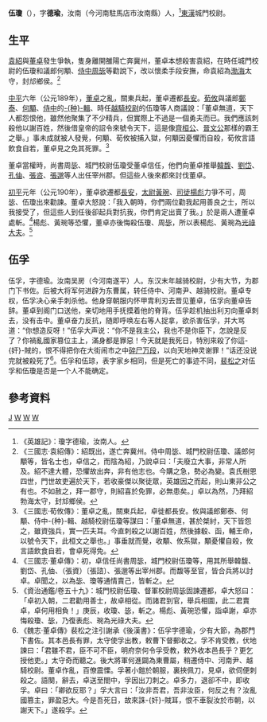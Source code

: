 '''伍瓊'''（{{bd|？||190年|catIdx=W}}），字'''德瑜'''，汝南（今河南駐馬店市汝南縣）人，<ref>《英雄記》：瓊字德瑜，汝南人。</ref>[[東漢|東漢]]城門校尉。
==生平==
[[袁紹|袁紹]]與[[董卓|董卓]]發生爭執，隻身離開雒陽亡奔冀州，董卓本想殺害袁紹，在時任城門校尉的伍瓊和議郎何顒、[[侍中|侍中]][[周毖|周毖]]等勸說下，改以懷柔手段安撫，命袁紹為[[渤海|渤海]]太守，封邟鄉侯。<ref>《三國志‧袁紹傳》：紹既​​出，遂亡奔冀州。侍中周毖、城門校尉伍瓊、議郎何顒等，皆名士也，卓信之，而陰為紹，乃說卓曰：「夫廢立大事，非常人所及。紹不達大體，恐懼故出奔，非有他志也。今購之急，勢必為變。袁氏樹恩四世，門世故吏遍於天下，若收豪傑以聚徒眾，英雄因之而起，則山東非公之有也。不如赦之，拜一郡守，則紹喜於免罪，必無患矣。」卓以為然，乃拜紹勃海太守，封邟鄉侯。</ref>

[[中平|中平]]六年（公元189年），[[董卓|董卓]]之亂，關東兵起，董卓遷都[[長安|長安]]。[[荀攸|荀攸]]與議郎[[鄭泰_(東漢)|鄭泰]]、[[何顒|何顒]]、[[侍中|侍中]]的[[种輯|-{种}-輯]]、時任[[越騎校尉|越騎校尉]]的伍瓊等人商議說：「董卓無道，天下人都怨恨他，雖然他聚集了不少精兵，但實際上不過是一個勇夫而已。我們應該刺殺他以謝百姓，然後借皇帝的詔令來號令天下，這是像[[齊桓公|齊桓公]]、[[晉文公|晉文公]]那樣的霸王之舉。」事未成就被人發覺，何顒、荀攸被捕入獄，何顒因憂懼而自殺，荀攸言語飲食自若，董卓見之免其死罪。<ref>《三國志‧荀攸傳》：董卓之亂，關東兵起，卓徙都長安。攸與議郎鄭泰、何顒、侍中-{种}-輯、越騎校尉伍瓊等謀曰：「董卓無道，甚於桀紂，天下皆怨之，雖資強兵，實一匹夫耳。今直刺殺之以謝百姓，然後據殽、函，輔王命，以號令天下，此桓文之舉也。」事垂就而覺，收顒、攸系獄，顒憂懼自殺，攸言語飲食自若，會卓死得免。</ref>

董卓當權時，尚書周毖、城門校尉伍瓊受董卓信任，他們向董卓推舉[[韓馥|韓馥]]、[[劉岱|劉岱]]、[[孔伷|孔伷]]、[[張咨|張咨]]、[[張邈|張邈]]等人出任宰州郡。但這些人後來都來討伐董卓。

[[初平_(年号)|初平]]元年（公元190年），董卓欲遷都[[長安|長安]]，[[太尉|太尉]][[黃琬|黃琬]]、[[司徒|司徒]][[楊彪|楊彪]]力爭不可，周毖、伍瓊出來勸諫。董卓大怒說：「我入朝時，你們兩位勸我起用善良之士，所以我接受了，但這些人到任後卻起兵對抗我，你們肯定出賣了我。」於是兩人遭董卓處斬。<ref>《三國志·董卓傳》：初，卓信任尚書周毖，城門校尉伍瓊等，用其所舉韓馥、劉岱、孔伷、（張資）〔張諮〕、張邈等出宰州郡。而馥等至官，皆合兵將以討卓。卓聞之，以為毖、瓊等通情賣己，皆斬之。</ref>楊彪、黃琬等恐懼，董卓亦後悔殺伍瓊、周毖，所以表楊彪、黃琬為[[光祿大夫|光祿大夫]]。<ref>《資治通鑑/卷五十九》：城門校尉伍瓊、督軍校尉周毖固諫遷都，卓大怒曰：「卓初入朝，二君勸用善士，故卓相從。而諸君到官，舉兵相圖，此二君賣卓，卓何用相負！」庚辰，收瓊、毖，斬之。楊彪、黃琬恐懼，詣卓謝，卓亦悔殺瓊、毖，乃復表彪、琬為光祿大夫。</ref>

==伍孚==
伍孚，字德瑜。汝南吴房（今河南遂平）人。东汉末年越骑校尉，少有大节，为郡门下书佐。后被大将军何进辟为东曹属，转任侍中、河南尹、越骑校尉。董卓专权，伍孚决心亲手刺杀他。他身穿朝服内怀甲胄利刃去晋见董卓，伍孚向董卓告辞。董卓到阁门口送他，亲切地用手抚摸着他的脊背。伍孚趁机抽出利刃向董卓刺去，没有击中。董卓奋力反抗，随即呼唤左右等人捉拿，欲杀害伍孚，并大骂道：“你想造反呀！”伍孚大声说：“你不是我主公，我也不是你臣下，怎說是反了？你禍亂國家篡位主上，滿身都是罪惡！今天就是我死日，特別來殺了你這-{奸}-賊的，恨不得把你在大街闹市之中[[車裂|碎尸万段]]，以向天地神灵谢罪！”话还没说完就被殺死了<ref>《魏志·董卓傳》裴松之注引謝承《後漢書》：伍孚字德瑜，少有大節，為郡門下書佐。其本邑長有罪，太守使孚出教，敕曹下督郵收之。孚不肯受教，伏地諫曰：「君雖不君，臣不可不臣，明府奈何令孚受教，敕外收本邑長乎？更乞授他吏。」太守奇而聽之。後大將軍何進闢為東曹屬，稍遷侍中、河南尹、越騎校尉。董卓作亂，百僚震慄。孚著小鎧於朝服，裏挾佩刀，見卓，欲伺便刺殺之。語闋，辭去，卓送至閤中，孚因出刀刺之。卓多力，退卻不中，即收孚。卓曰：「卿欲反耶？」孚大言曰：「汝非吾君，吾非汝臣，何反之有？汝亂國篡主，罪盈惡大。今是吾死日，故來誅-{奸}-賊耳，恨不車裂汝於市朝，以謝天下。」遂殺孚。</ref>。伍孚和伍琼，表字家乡相同，但是死亡的事迹不同，[[裴松之|裴松之]]对伍孚和伍瓊是否是一个人不能确定。

==參考資料==
{{reflist}}
[[Category:伍姓|J]]
[[Category:東漢被處決者|W]]
[[Category:東漢政治人物|W]]
[[Category:汝南人|W]]